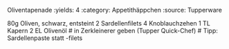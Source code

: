 Oliventapenade
:yields: 4
:category: Appetithäppchen
:source: Tupperware

80g Oliven, schwarz, entsteint
2 Sardellenfilets
4 Knoblauchzehen
1 TL Kapern
2 EL Olivenöl
# in Zerkleinerer geben (Tupper Quick-Chef)
# Tipp: Sardellenpaste statt -filets
